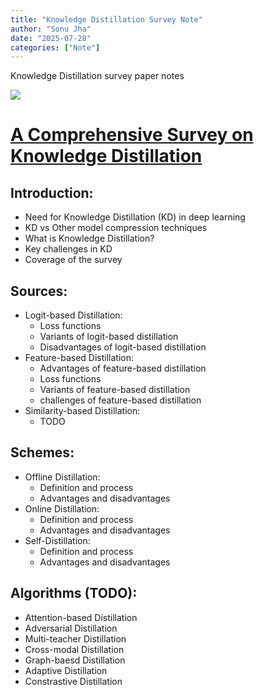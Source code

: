```yaml
---
title: "Knowledge Distillation Survey Note"
author: "Sonu Jha"
date: "2025-07-28"
categories: ["Note"]
---
```


Knowledge Distillation survey paper notes

![](kd.png)

# [A Comprehensive Survey on Knowledge Distillation](https://arxiv.org/abs/2503.12067)

## Introduction:
- Need for Knowledge Distillation (KD) in deep learning
- KD vs Other model compression techniques
- What is Knowledge Distillation?
- Key challenges in KD
- Coverage of the survey

## Sources:
- Logit-based Distillation:
    - Loss functions
    - Variants of logit-based distillation
    - Disadvantages of logit-based distillation
- Feature-based Distillation:
    - Advantages of feature-based distillation
    - Loss functions
    - Variants of feature-based distillation
    - challenges of feature-based distillation
- Similarity-based Distillation:
    - TODO

## Schemes:
- Offline Distillation:
    - Definition and process
    - Advantages and disadvantages
- Online Distillation:
    - Definition and process
    - Advantages and disadvantages
- Self-Distillation:
    - Definition and process
    - Advantages and disadvantages

## Algorithms (TODO):
- Attention-based Distillation
- Adversarial Distillation
- Multi-teacher Distillation
- Cross-modal Distillation
- Graph-baesd Distillation
- Adaptive Distillation
- Constrastive Distillation

